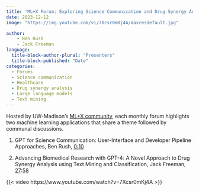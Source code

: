 ```yaml
---
title: 'ML+X Forum: Exploring Science Communication and Drug Synergy Analysis using GPT'
date: 2023-12-12
image: "https://img.youtube.com/vi/7Xcsr0mKj4A/maxresdefault.jpg"

author:
    - Ben Rush
    - Jack Freeman
language: 
  title-block-author-plural: "Presenters"
  title-block-published: "Date"
categories:
  - Forums
  - Science communication
  - Healthcare
  - Drug synergy analysis
  - Large language models
  - Text mining
---
```


Hosted by UW-Madison's [ML+X community](https://datascience.wisc.edu/ml-community), each monthly forum highlights two machine learning applications that share a theme followed by communal discussions.

1. GPT for Science Communication: User-Interface and Developer Pipeline Approaches, Ben Rush, [0:10](https://www.youtube.com/watch?v=7Xcsr0mKj4A&list=PL90vX4e9ORqc8ZB1uL_gtLFFZc093m4CQ&index=4&t=10s)

2. Advancing Biomedical Research with GPT-4: A Novel Approach to Drug Synergy Analysis using Text Mining and Classification, Jack Freeman, [27:58](https://www.youtube.com/watch?v=7Xcsr0mKj4A&list=PL90vX4e9ORqc8ZB1uL_gtLFFZc093m4CQ&index=4&t=1678s)

{{< video https://www.youtube.com/watch?v=7Xcsr0mKj4A >}}